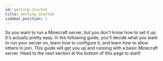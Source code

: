 ```yaml
---
id: getting-started
title: Getting Started
sidebar_position: 1
---
```


So you want to run a Minecraft server, but you don't know how to set it up. It's actually pretty easy. In the following guide, you'll decide what you want to run your server on, learn how to configure it, and learn how to allow others to join. This guide will get you up and running with a basic Minecraft server. Head to the next section at the bottom of this page to start!